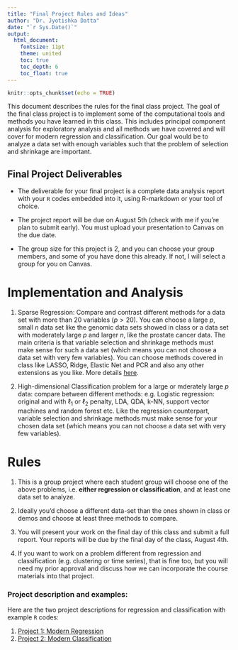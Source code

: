 ```yaml
---
title: "Final Project Rules and Ideas"
author: "Dr. Jyotishka Datta"
date: "`r Sys.Date()`"
output: 
  html_document:
    fontsize: 11pt
    theme: united
    toc: true
    toc_depth: 6
    toc_float: true
---
```


```r
knitr::opts_chunk$set(echo = TRUE)
```

This document describes the rules for the final class project. The goal of the final class project is to implement some of the computational tools and methods you have learned in this class. This includes principal component analysis for exploratory analysis and all methods we have covered and will cover for modern regression and classification. Our goal would be to analyze a data set with enough variables such that the problem of selection and shrinkage are important.  

## Final Project Deliverables 

-  The deliverable for your final project is a complete data analysis report with your `R` codes embedded into it, using R-markdown or your tool of choice.  

-  The project report will be due on August 5th (check with me if you're plan to submit early). You must upload your presentation to Canvas on the due date. 

-  The group size for this project is 2, and you can choose your group members, and some of you have done this already. If not, I will select a group for you on Canvas. 

# Implementation and Analysis

1.  Sparse Regression: Compare and contrast different methods for a data set with more than 20 variables ($p > 20$). You can choose a large $p$, small $n$ data set like the genomic data sets showed in class or a data set with moderately large $p$ and larger $n$, like the prostate cancer data. The main criteria is that variable selection and shrinkage methods must make sense for such a data set (which means you can not choose a data set with very few variables). You can choose methods covered in class like LASSO, Ridge, Elastic Net and PCR and also any other extensions as you like. More details [here](https://dattahub.github.io/stat5525/project-1-spring-2022.html).

2.  High-dimensional Classification problem for a large or mderately large $p$ data: compare between different methods: e.g. Logistic regression: original and with $\ell_1$ or $\ell_2$ penalty, LDA, QDA, k-NN, support vector machines and random forest etc. Like the regression counterpart, variable selection and shrinkage methods must make sense for your chosen data set (which means you can not choose a data set with very few variables).


# Rules

1. This is a group project where each student group will choose one of the above problems, i.e. **either regression or classification**, and at least one data set to analyze. 

2. Ideally you'd choose a different data-set than the ones shown in class or demos and choose at least three methods to compare. 

3. You will present your work on the final day of this class and submit a full report. Your reports will be due by the final day of the class, August 4th. 

4. If you want to work on a problem different from regression and classification (e.g. clustering or time series), that is fine too, but you will need my prior approval and discuss how we can incorporate the course materials into that project. 

### Project description and examples: 

Here are the two project descriptions for regression and classification with example `R` codes:

1. [Project 1: Modern Regression](https://dattahub.github.io/data-analytics/project-1-summer-2022.html)
2. [Project 2: Modern Classification](https://dattahub.github.io/data-analytics/project-2-summer-2022.html)


